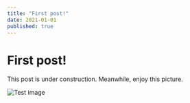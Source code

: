 ```yaml
---
title: "First post!"
date: 2021-01-01
published: true
---
```


# First post!

This post is under construction. Meanwhile, enjoy this picture.

![Test image](./image.jpg)